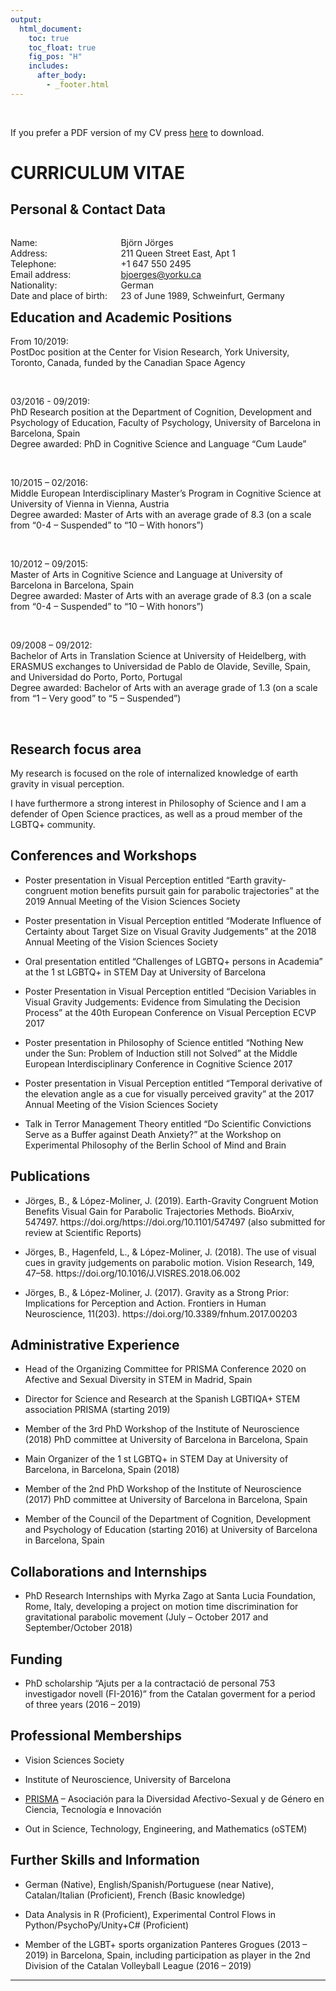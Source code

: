 ---
output:
  html_document:
    toc: true
    toc_float: true
    fig_pos: "H"
    includes:
      after_body: 
        - _footer.html
---

<style>
.column-left{
  float: left;
  width: 35%;
  text-align: left;
}


.column-right{
  float: right;
  width: 65%;
  text-align: left;
}
</style>

<br>

If you prefer a PDF version of my CV press [here](https://github.com/b-jorges/rmarkdown-website-tutorial/raw/gh-pages/CV.pdf) to download.

# CURRICULUM VITAE

## Personal & Contact Data

<div class="column-left">
Name: <br>
Address: <br>
Telephone: <br>
Email address: <br>
Nationality: <br>
Date and place of birth: <br>
</div>



<div class="column-right">
Björn Jörges <br>
211 Queen Street East, Apt 1 <br>
+1 647 550 2495 <br>
[bjoerges@yorku.ca](mailto:bjoerges@yorku.ca) <br>
German <br>
23 of June 1989, Schweinfurt, Germany <br>
</div>

<style>
  .col2 {
    columns: 2 200px;         /* number of columns and width in pixels*/
    -webkit-columns: 2 200px; /* chrome, safari */
    -moz-columns: 2 200px;    /* firefox */
  }
  .col3 {
    columns: 3 100px;
    -webkit-columns: 3 100px;
    -moz-columns: 3 100px;
  }
</style>

## Education and Academic Positions


<div class="row">
  <div class="col-md-4" markdown ="1">
  From 10/2019:
  </div>
  <div class="col-md-8" markdown ="1">
  PostDoc  position at the Center for Vision Research, York University, Toronto, Canada, funded by the Canadian Space Agency
  </div>
</div>

<br>

<div class="row">
  <div class="col-md-4" markdown ="1">
  03/2016 - 09/2019:
  </div>
  <div class="col-md-8" markdown ="1">
  PhD Research position at the Department of Cognition, Development and Psychology of Education, Faculty of Psychology, University of Barcelona in Barcelona, Spain <br>
  Degree awarded: PhD in Cognitive Science and Language "Cum Laude"  
  </div>
</div>

<br>


<div class="row">
  <div class="col-md-4" markdown ="1">
  10/2015 – 02/2016:
  </div>
  <div class="col-md-8" markdown ="1">
  Middle European Interdisciplinary Master’s Program in Cognitive Science at University of Vienna in Vienna, Austria <br>
  Degree awarded: Master of Arts with an average grade of 8.3 (on a scale from “0-4 – Suspended” to “10 – With honors”)
  </div>
</div>

<br>

  
<div class="row">
  <div class="col-md-4" markdown ="1">
  10/2012 – 09/2015:
  </div>
  <div class="col-md-8" markdown ="1">
  Master of Arts in Cognitive Science and Language at University of Barcelona in Barcelona, Spain <br>
Degree awarded: Master of Arts with an average grade of 8.3 (on a scale from “0-4 – Suspended” to “10 – With honors”) 
  </div>
</div>

<br>

<div class="row">
  <div class="col-md-4" markdown ="1">
  09/2008 – 09/2012:
  </div>
  <div class="col-md-8" markdown ="1">
  Bachelor of Arts in Translation Science at University of Heidelberg, with ERASMUS exchanges to Universidad de Pablo de Olavide, Seville, Spain, and Universidad do Porto, Porto, Portugal <br>
Degree awarded: Bachelor of Arts with an average grade of 1.3 (on a scale from “1 – Very good” to “5 – Suspended”) <br>
  </div>
</div>

<br>


## Research focus area

My research is focused on the role of internalized knowledge of earth gravity in visual perception.

I have furthermore a strong interest in Philosophy of Science and I am a defender of Open Science practices, as well as a proud member of the LGBTQ+ community.

## Conferences and Workshops

- Poster presentation in Visual Perception entitled “Earth gravity-congruent motion benefits pursuit gain for parabolic trajectories” at the 2019 Annual Meeting of the Vision Sciences Society

- Poster presentation in Visual Perception entitled “Moderate Influence of Certainty about Target Size on Visual Gravity Judgements” at the 2018 Annual Meeting of the Vision Sciences Society

- Oral presentation entitled “Challenges of LGBTQ+ persons in Academia” at the 1 st LGBTQ+ in STEM Day at University of Barcelona

- Poster Presentation in Visual Perception entitled “Decision Variables in Visual Gravity Judgements: Evidence from Simulating the Decision Process” at the 40th European Conference on Visual Perception ECVP 2017

- Poster presentation in Philosophy of Science entitled “Nothing New under the Sun: Problem of Induction still not Solved” at the Middle European Interdisciplinary Conference in Cognitive Science 2017

- Poster presentation in Visual Perception entitled “Temporal derivative of the elevation angle as a cue for visually perceived gravity” at the 2017 Annual Meeting of the Vision Sciences Society

- Talk in Terror Management Theory entitled “Do Scientific Convictions Serve as a Buffer against Death Anxiety?” at the Workshop on Experimental Philosophy of the Berlin School of Mind and Brain


## Publications

- Jörges, B., & López-Moliner, J. (2019). Earth-Gravity Congruent Motion Benefits Visual Gain for Parabolic Trajectories Methods. BioArxiv, 547497. https://doi.org/https://doi.org/10.1101/547497 (also submitted for review at Scientific Reports)


- Jörges, B., Hagenfeld, L., & López-Moliner, J. (2018). The use of visual cues in gravity judgements on parabolic motion. Vision Research, 149, 47–58. https://doi.org/10.1016/J.VISRES.2018.06.002


- Jörges, B., & López-Moliner, J. (2017). Gravity as a Strong Prior: Implications for Perception and Action. Frontiers in Human Neuroscience, 11(203). https://doi.org/10.3389/fnhum.2017.00203


## Administrative Experience

- Head of the Organizing Committee for PRISMA Conference 2020 on Afective and Sexual Diversity in STEM in Madrid, Spain


- Director for Science and Research at the Spanish LGBTIQA+ STEM association PRISMA (starting 2019)


- Member of the 3rd PhD Workshop of the Institute of Neuroscience (2018) PhD committee at University of Barcelona in Barcelona, Spain


- Main Organizer of the 1 st LGBTQ+ in STEM Day at University of Barcelona, in Barcelona, Spain (2018)


- Member of the 2nd PhD Workshop of the Institute of Neuroscience (2017) PhD committee at University of Barcelona in Barcelona, Spain


- Member of the Council of the Department of Cognition, Development and Psychology of Education (starting 2016) at University of Barcelona in Barcelona, Spain


## Collaborations and Internships


- PhD Research Internships with Myrka Zago at Santa Lucia Foundation, Rome, Italy, developing a project on motion time discrimination for gravitational parabolic movement (July – October 2017 and September/October 2018)


## Funding


- PhD scholarship “Ajuts per a la contractació de personal 753 investigador novell (FI-2016)” from the Catalan goverment for a period of three years (2016 – 2019)


## Professional Memberships

- Vision Sciences Society

- Institute of Neuroscience, University of Barcelona

- [PRISMA](./PRISMA.html) – Asociación para la Diversidad Afectivo-Sexual y de Género en Ciencia, Tecnología e Innovación

- Out in Science, Technology, Engineering, and Mathematics (oSTEM)

## Further Skills and Information

- German (Native), English/Spanish/Portuguese (near Native), Catalan/Italian (Proficient), French (Basic knowledge)

- Data Analysis in R (Proficient), Experimental Control Flows in Python/PsychoPy/Unity+C# (Proficient)

- Member of the LGBT+ sports organization Panteres Grogues (2013 – 2019) in Barcelona, Spain, including participation as player in the 2nd Division of the Catalan Volleyball League (2016 – 2019)

---

